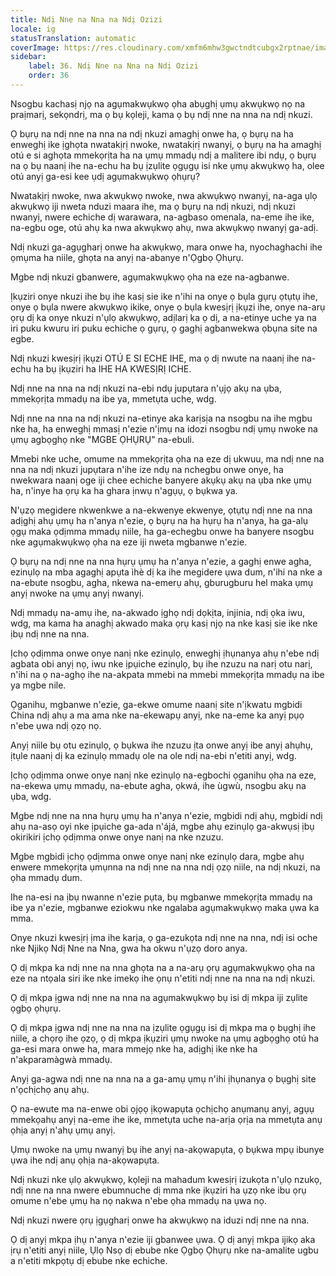 ```yaml
---
title: Ndị Nne na Nna na Ndị Ozizi
locale: ig
statusTranslation: automatic
coverImage: https://res.cloudinary.com/xmfm6mhw3gwctndtcubgx2rptnae/image/upload/v1740337243/small_cover_educacion_fundamental_a051170f1c.webp
sidebar:
    label: 36. Ndị Nne na Nna na Ndị Ozizi
    order: 36
---
```

Nsogbu kachasị njọ na agụmakwụkwọ ọha abụghị ụmụ akwụkwọ nọ na praịmarị, sekọndrị, ma ọ bụ kọleji, kama ọ bụ ndị nne na nna na ndị nkuzi.

Ọ bụrụ na ndị nne na nna na ndị nkuzi amaghị onwe ha, ọ bụrụ na ha enweghị ike ịghọta nwatakịrị nwoke, nwatakịrị nwanyị, ọ bụrụ na ha amaghị otú e si aghọta mmekọrịta ha na ụmụ mmadụ ndị a malitere ibi ndụ, ọ bụrụ na ọ bụ naanị ihe na-echu ha bụ ịzụlite ọgụgụ isi nke ụmụ akwụkwọ ha, olee otú anyị ga-esi kee ụdị agụmakwụkwọ ọhụrụ?

Nwatakịrị nwoke, nwa akwụkwọ nwoke, nwa akwụkwọ nwanyị, na-aga ụlọ akwụkwọ iji nweta nduzi maara ihe, ma ọ bụrụ na ndị nkuzi, ndị nkuzi nwanyị, nwere echiche dị warawara, na-agbaso omenala, na-eme ihe ike, na-egbu oge, otú ahụ ka nwa akwụkwọ ahụ, nwa akwụkwọ nwanyị ga-adị.

Ndị nkuzi ga-agụgharị onwe ha akwụkwọ, mara onwe ha, nyochaghachi ihe ọmụma ha niile, ghọta na anyị na-abanye n'Ọgbọ Ọhụrụ.

Mgbe ndị nkuzi gbanwere, agụmakwụkwọ ọha na eze na-agbanwe.

Ịkụziri onye nkuzi ihe bụ ihe kasị sie ike n'ihi na onye ọ bụla gụrụ ọtụtụ ihe, onye ọ bụla nwere akwụkwọ ikike, onye ọ bụla kwesịrị ịkụzi ihe, onye na-arụ ọrụ dị ka onye nkuzi n'ụlọ akwụkwọ, adịlarị ka ọ dị, a na-etinye uche ya na iri puku kwuru iri puku echiche ọ gụrụ, ọ gaghị agbanwekwa ọbụna site na egbe.

Ndị nkuzi kwesịrị ịkụzi OTÚ E SI ECHE IHE, ma ọ dị nwute na naanị ihe na-echu ha bụ ịkụziri ha IHE HA KWESỊRỊ ICHE.

Ndị nne na nna na ndị nkuzi na-ebi ndụ jupụtara n'ụjọ akụ na ụba, mmekọrịta mmadụ na ibe ya, mmetụta uche, wdg.

Ndị nne na nna na ndị nkuzi na-etinye aka karịsịa na nsogbu na ihe mgbu nke ha, ha enweghị mmasị n'ezie n'ịmụ na idozi nsogbu ndị ụmụ nwoke na ụmụ agbọghọ nke "MGBE ỌHỤRỤ" na-ebuli.

Mmebi nke uche, omume na mmekọrịta ọha na eze dị ukwuu, ma ndị nne na nna na ndị nkuzi jupụtara n'ihe ize ndụ na nchegbu onwe onye, ha nwekwara naanị oge iji chee echiche banyere akụkụ akụ na ụba nke ụmụ ha, n'inye ha ọrụ ka ha ghara ịnwụ n'agụụ, ọ bụkwa ya.

N'ụzọ megidere nkwenkwe a na-ekwenye ekwenye, ọtụtụ ndị nne na nna adịghị ahụ ụmụ ha n'anya n'ezie, ọ bụrụ na ha hụrụ ha n'anya, ha ga-alụ ọgụ maka ọdịmma mmadụ niile, ha ga-echegbu onwe ha banyere nsogbu nke agụmakwụkwọ ọha na eze iji nweta mgbanwe n'ezie.

Ọ bụrụ na ndị nne na nna hụrụ ụmụ ha n'anya n'ezie, a gaghị enwe agha, ezinụlọ na mba agaghị apụta ìhè dị ka ihe megidere ụwa dum, n'ihi na nke a na-ebute nsogbu, agha, nkewa na-emerụ ahụ, gburugburu hel maka ụmụ anyị nwoke na ụmụ anyị nwanyị.

Ndị mmadụ na-amụ ihe, na-akwado ịghọ ndị dọkịta, injinia, ndị ọka iwu, wdg, ma kama ha anaghị akwado maka ọrụ kasị njọ na nke kasị sie ike nke ịbụ ndị nne na nna.

Ịchọ ọdịmma onwe onye nanị nke ezinụlọ, enweghị ịhụnanya ahụ n'ebe ndị agbata obi anyị nọ, iwu nke ịpụiche ezinụlọ, bụ ihe nzuzu na narị otu narị, n'ihi na ọ na-aghọ ihe na-akpata mmebi na mmebi mmekọrịta mmadụ na ibe ya mgbe nile.

Ọganihu, mgbanwe n'ezie, ga-ekwe omume naanị site n'ịkwatu mgbidi China ndị ahụ a ma ama nke na-ekewapụ anyị, nke na-eme ka anyị pụọ n'ebe ụwa ndị ọzọ nọ.

Anyị niile bụ otu ezinụlọ, ọ bụkwa ihe nzuzu ịta onwe anyị ibe anyị ahụhụ, ịtụle naanị dị ka ezinụlọ mmadụ ole na ole ndị na-ebi n'etiti anyị, wdg.

Ịchọ ọdịmma onwe onye nanị nke ezinụlọ na-egbochi ọganihu ọha na eze, na-ekewa ụmụ mmadụ, na-ebute agha, ọkwá, ihe ùgwù, nsogbu akụ na ụba, wdg.

Mgbe ndị nne na nna hụrụ ụmụ ha n'anya n'ezie, mgbidi ndị ahụ, mgbidi ndị ahụ na-asọ oyi nke ịpụiche ga-ada n'ájá, mgbe ahụ ezinụlọ ga-akwụsị ịbụ okirikiri ịchọ ọdịmma onwe onye nanị na nke nzuzu.

Mgbe mgbidi ịchọ ọdịmma onwe onye nanị nke ezinụlọ dara, mgbe ahụ enwere mmekọrịta ụmụnna na ndị nne na nna ndị ọzọ niile, na ndị nkuzi, na ọha mmadụ dum.

Ihe na-esi na ịbụ nwanne n'ezie pụta, bụ mgbanwe mmekọrịta mmadụ na ibe ya n'ezie, mgbanwe eziokwu nke ngalaba agụmakwụkwọ maka ụwa ka mma.

Onye nkuzi kwesịrị ịma ihe karịa, ọ ga-ezukọta ndị nne na nna, ndị isi oche nke Njikọ Ndị Nne na Nna, gwa ha okwu n'ụzọ doro anya.

Ọ dị mkpa ka ndị nne na nna ghọta na a na-arụ ọrụ agụmakwụkwọ ọha na eze na ntọala siri ike nke imekọ ihe ọnụ n'etiti ndị nne na nna na ndị nkuzi.

Ọ dị mkpa ịgwa ndị nne na nna na agụmakwụkwọ bụ isi dị mkpa iji zụlite ọgbọ ọhụrụ.

Ọ dị mkpa ịgwa ndị nne na nna na ịzụlite ọgụgụ isi dị mkpa ma ọ bụghị ihe niile, a chọrọ ihe ọzọ, ọ dị mkpa ịkụziri ụmụ nwoke na ụmụ agbọghọ otú ha ga-esi mara onwe ha, mara mmejọ nke ha, adịghị ike nke ha n'akparamàgwà mmadụ.

Anyị ga-agwa ndị nne na nna na a ga-amụ ụmụ n'ihi ịhụnanya ọ bụghị site n'ọchịchọ anụ ahụ.

Ọ na-ewute ma na-enwe obi ọjọọ ịkọwapụta ọchịchọ anụmanụ anyị, agụụ mmekọahụ anyị na-eme ihe ike, mmetụta uche na-arịa ọrịa na mmetụta anụ ọhịa anyị n'ahụ ụmụ anyị.

Ụmụ nwoke na ụmụ nwanyị bụ ihe anyị na-akọwapụta, ọ bụkwa mpụ ibunye ụwa ihe ndị anụ ọhịa na-akọwapụta.

Ndị nkuzi nke ụlọ akwụkwọ, kọleji na mahadum kwesịrị izukọta n'ụlọ nzukọ, ndị nne na nna nwere ebumnuche dị mma nke ịkụziri ha ụzọ nke ibu ọrụ omume n'ebe ụmụ ha nọ nakwa n'ebe ọha mmadụ na ụwa nọ.

Ndị nkuzi nwere ọrụ ịgụgharị onwe ha akwụkwọ na iduzi ndị nne na nna.

Ọ dị anyị mkpa ịhụ n'anya n'ezie iji gbanwee ụwa. Ọ dị anyị mkpa ijikọ aka ịrụ n'etiti anyị niile, Ụlọ Nsọ dị ebube nke Ọgbọ Ọhụrụ nke na-amalite ugbu a n'etiti mkpọtụ dị ebube nke echiche.

